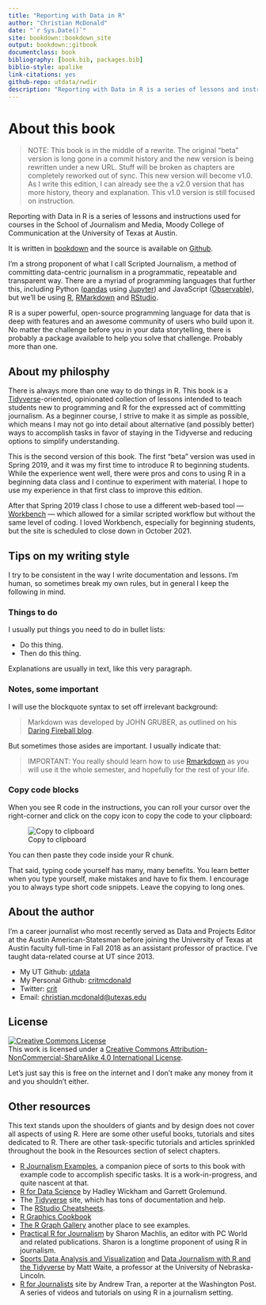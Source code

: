 ```yaml
--- 
title: "Reporting with Data in R"
author: "Christian McDonald"
date: "`r Sys.Date()`"
site: bookdown::bookdown_site
output: bookdown::gitbook
documentclass: book
bibliography: [book.bib, packages.bib]
biblio-style: apalike
link-citations: yes
github-repo: utdata/rwdir
description: "Reporting with Data in R is a series of lessons and instructions used in courses in the School of Journalism and Media, Moody College of Communication at the University of Texas at Austin. It is taught by Christian McDonald, assistant professor of practice."
---
```


# About this book {-}

> NOTE: This book is in the middle of a rewrite. The original "beta" version is long gone in a commit history and the new version is being rewritten under a new URL. Stuff will be broken as chapters are completely reworked out of sync. This new version will become v1.0. As I write this edition, I can already see the a v2.0 version that has more history, theory and explanation. This v1.0 version is still focused on instruction.

Reporting with Data in R is a series of lessons and instructions used for courses in the School of Journalism and Media, Moody College of Communication at the University of Texas at Austin.

It is written in [bookdown](https://bookdown.org/) and the source is available on [Github](https://github.com/utdata/rwdir).

I'm a strong proponent of what I call Scripted Journalism, a method of committing data-centric journalism in a programmatic, repeatable and transparent way. There are a myriad of programming languages that further this, including Python ([pandas](https://pandas.pydata.org/) using [Jupyter](https://jupyter.org/)) and JavaScript ([Observable](https://beta.observablehq.com/)), but we'll be using [R](https://www.r-project.org/), [RMarkdown](https://rmarkdown.rstudio.com/) and [RStudio](https://www.rstudio.com/).

R is a super powerful, open-source programming language for data that is deep with features and an awesome community of users who build upon it. No matter the challenge before you in your data storytelling, there is probably a package available to help you solve that challenge. Probably more than one.

## About my philosphy {-}

There is always more than one way to do things in R. This book is a [Tidyverse](https://www.tidyverse.org/)-oriented, opinionated collection of lessons intended to teach students new to programming and R for the expressed act of committing journalism. As a beginner course, I strive to make it as simple as possible, which means I may not go into detail about alternative (and possibly better) ways to accomplish tasks in favor of staying in the Tidyverse and reducing options to simplify understanding.

This is the second version of this book. The first "beta" version was used in Spring 2019, and it was my first time to introduce R to beginning students. While the experience went well, there were pros and cons to using R in a beginning data class and I continue to experiment with material. I hope to use my experience in that first class to improve this edition.

After that Spring 2019 class I chose to use a different web-based tool — [Workbench](http://workbenchdata.com/) — which allowed for a similar scripted workflow but without the same level of coding. I loved Workbench, especially for beginning students, but the site is scheduled to close down in October 2021.

## Tips on my writing style {-}

I try to be consistent in the way I write documentation and lessons. I'm human, so sometimes break my own rules, but in general I keep the following in mind.

### Things to do {-}

I usually put things you need to do in bullet lists:

- Do this thing.
- Then do this thing.

Explanations are usually in text, like this very paragraph.

### Notes, some important {-}

I will use the blockquote syntax to set off irrelevant background:

> Markdown was developed by JOHN GRUBER, as outlined on his [Daring Fireball blog](https://daringfireball.net/projects/markdown/).

But sometimes those asides are important. I usually indicate that:

> IMPORTANT: You really should learn how to use [Rmarkdown](https://rmarkdown.rstudio.com/) as you will use it the whole semester, and hopefully for the rest of your life.

### Copy code blocks {-}

When you see R code in the instructions, you can roll your cursor over the right-corner and click on the copy icon to copy the code to your clipboard:

![Copy to clipboard](images/index-copy-clipboard.png)

You can then paste they code inside your R chunk.

That said, typing code yourself has many, many benefits. You learn better when you type yourself, make mistakes and have to fix them. I encourage you to always type short code snippets. Leave the copying to long ones.

## About the author {-}

I'm a career journalist who most recently served as Data and Projects Editor at the Austin American-Statesman before joining the University of Texas at Austin faculty full-time in Fall 2018 as an assistant professor of practice. I've taught data-related course at UT since 2013.

- My UT Github: [utdata](https://github.com/utdata)
- My Personal Github: [critmcdonald](https://github.com/critmcdonald?tab=repositories)
- Twitter: [crit](https://twitter.com/crit)
- Email: <christian.mcdonald@utexas.edu>

## License {-}

<a rel="license" href="http://creativecommons.org/licenses/by-nc-sa/4.0/"><img alt="Creative Commons License" style="border-width:0" src="https://i.creativecommons.org/l/by-nc-sa/4.0/88x31.png" /></a><br />This work is licensed under a <a rel="license" href="http://creativecommons.org/licenses/by-nc-sa/4.0/">Creative Commons Attribution-NonCommercial-ShareAlike 4.0 International License</a>.

Let's just say this is free on the internet and I don't make any money from it and you shouldn't either.

## Other resources {-}

This text stands upon the shoulders of giants and by design does not cover all aspects of using R. Here are some other useful books, tutorials and sites dedicated to R. There are other task-specific tutorials and articles sprinkled throughout the book in the Resources section of select chapters. 

- [R Journalism Examples](https://utdata.github.io/r-journalism-examples/), a companion piece of sorts to this book with example code to accomplish specific tasks. It is a work-in-progress, and quite nascent at that.
- [R for Data Science](https://r4ds.had.co.nz/index.html) by Hadley Wickham and Garrett Grolemund.
- The [Tidyverse](https://www.tidyverse.org/) site, which has tons of documentation and help.
- The [RStudio Cheatsheets](https://www.rstudio.com/resources/cheatsheets/).
- [R Graphics Cookbook](https://r-graphics.org/index.html)
- [The R Graph Gallery](https://www.r-graph-gallery.com/) another place to see examples.
- [Practical R for Journalism](https://www.crcpress.com/Practical-R-for-Mass-Communication-and-Journalism/Machlis/p/book/9781138726918) by Sharon Machlis, an editor with PC World and related publications. Sharon is a longtime proponent of using R in journalism.
- [Sports Data Analysis and Visualization](http://mattwaite.github.io/sports/) and [Data Journalism with R and the Tidyverse](http://mattwaite.github.io/datajournalism/) by Matt Waite, a professor at the University of Nebraska-Lincoln.
- [R for Journalists](http://learn.r-journalism.com/en/) site by Andrew Tran, a reporter at the Washington Post. A series of videos and tutorials on using R in a journalism setting.
